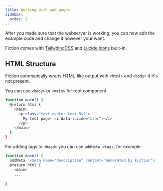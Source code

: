 ```yaml
---
title: Working with web pages
sidebar:
  order: 2
---
```



After you made sure that the webserver is working, you can now edit the example code and change it however your want. 

Fiction comes with [TailwdindCSS](https://tailwindcss.com/) and [Lucide Icons](https://lucide.dev/icons/) built-in. 

## HTML Structure
Fiction automatically wraps HTML-like output with `<html>` and `<body>` if it's not present.

You can use `<body>` or `<main>` for root component

```sh
function main() {
  @return html {
    <main>
      <p class="text-center text-5xl">
        My test page! <i data-lucide="star"></i>
      </p>
    </main>
  }
}
```

For adding tags to `<head>` you can use `addMeta <tag>`, for example:

```sh
function main() {
  addMeta '<meta name="description" content="Generated by Fiction">'
  @return html {
    <main>
    ...
```
}

<LinkCard title="Introduction to BashX" href="/bashx" />
